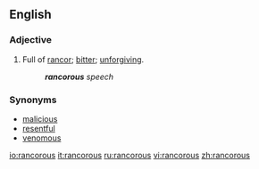 ==English==
===Adjective===
{{en-adj}}
#Full of [[rancor]]; [[bitter]]; [[unforgiving]].
#:'''''rancorous''' speech''

===Synonyms===
* [[malicious]]
* [[resentful]]
* [[venomous]]

[[io:rancorous]]
[[it:rancorous]]
[[ru:rancorous]]
[[vi:rancorous]]
[[zh:rancorous]]